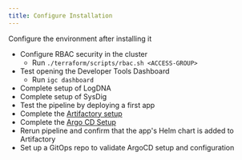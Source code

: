 ```yaml
---
title: Configure Installation
---
```


<PageDescription>

Configure the environment after installing it

</PageDescription>

- Configure RBAC security in the cluster
    - Run `./terraform/scripts/rbac.sh <ACCESS-GROUP>`
- Test opening the Developer Tools Dashboard
    - Run `igc dashboard`
- Complete setup of LogDNA
- Complete setup of SysDig
- Test the pipeline by deploying a first app
- Complete the [Artifactory setup](/admin/artifactory-setup)
- Complete the [Argo CD Setup](/admin/argocd-setup)
- Rerun pipeline and confirm that the app's Helm chart is added to Artifactory
- Set up a GitOps repo to validate ArgoCD setup and configuration
